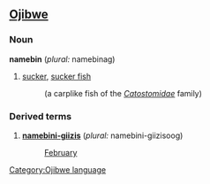 ==[[Ojibwe]]==
===Noun===
'''namebin''' (''plural:'' namebinag)

# [[sucker]], [[sucker fish]]
#:(a carplike fish of the ''[[Catostomidae]]'' family)

===Derived terms===
#'''[[namebini-giizis]]''' (''plural:'' namebini-giizisoog)
#:[[February]]

[[Category:Ojibwe language]]